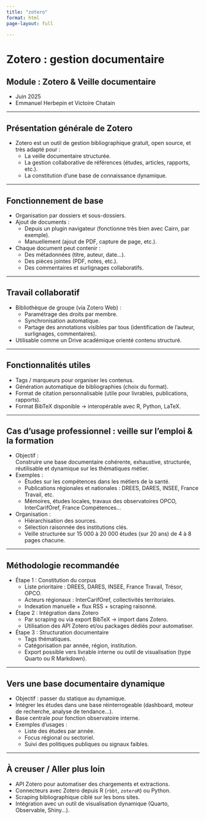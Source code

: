```yaml
---
title: "zotero"
format: html
page-layout: full

---
```


# Zotero : gestion documentaire

## Module : Zotero & Veille documentaire
- Juin 2025
- Emmanuel Herbepin et Victoire Chatain

---

## Présentation générale de Zotero
- Zotero est un outil de gestion bibliographique gratuit, open source, et très adapté pour :  
  - La veille documentaire structurée.  
  - La gestion collaborative de références (études, articles, rapports, etc.).  
  - La constitution d’une base de connaissance dynamique.

---

## Fonctionnement de base
- Organisation par dossiers et sous-dossiers.  
- Ajout de documents :  
  - Depuis un plugin navigateur (fonctionne très bien avec Cairn, par exemple).  
  - Manuellement (ajout de PDF, capture de page, etc.).  
- Chaque document peut contenir :  
  - Des métadonnées (titre, auteur, date…).  
  - Des pièces jointes (PDF, notes, etc.).  
  - Des commentaires et surlignages collaboratifs.

---

## Travail collaboratif
- Bibliothèque de groupe (via Zotero Web) :  
  - Paramétrage des droits par membre.  
  - Synchronisation automatique.  
  - Partage des annotations visibles par tous (identification de l’auteur, surlignages, commentaires).  
- Utilisable comme un Drive académique orienté contenu structuré.

---

## Fonctionnalités utiles
- Tags / marqueurs pour organiser les contenus.  
- Génération automatique de bibliographies (choix du format).  
- Format de citation personnalisable (utile pour livrables, publications, rapports).  
- Format BibTeX disponible → interopérable avec R, Python, LaTeX.

---

## Cas d’usage professionnel : veille sur l'emploi & la formation
- Objectif :  
  Construire une base documentaire cohérente, exhaustive, structurée, réutilisable et dynamique sur les thématiques métier.  
- Exemples :  
  - Études sur les compétences dans les métiers de la santé.  
  - Publications régionales et nationales : DREES, DARES, INSEE, France Travail, etc.  
  - Mémoires, études locales, travaux des observatoires OPCO, InterCarifOref, France Compétences…  
- Organisation :  
  - Hiérarchisation des sources.  
  - Sélection raisonnée des institutions clés.  
  - Veille structurée sur 15 000 à 20 000 études (sur 20 ans) de 4 à 8 pages chacune.

---

## Méthodologie recommandée
- Étape 1 : Constitution du corpus  
  - Liste prioritaire : DREES, DARES, INSEE, France Travail, Trésor, OPCO.  
  - Acteurs régionaux : InterCarifOref, collectivités territoriales.  
  - Indexation manuelle + flux RSS + scraping raisonné.  
- Étape 2 : Intégration dans Zotero  
  - Par scraping ou via export BibTeX → import dans Zotero.  
  - Utilisation des API Zotero et/ou packages dédiés pour automatiser.  
- Étape 3 : Structuration documentaire  
  - Tags thématiques.  
  - Catégorisation par année, région, institution.  
  - Export possible vers livrable interne ou outil de visualisation (type Quarto ou R Markdown).

---

## Vers une base documentaire dynamique
- Objectif : passer du statique au dynamique.  
- Intégrer les études dans une base réinterrogeable (dashboard, moteur de recherche, analyse de tendance…).  
- Base centrale pour fonction observatoire interne.  
- Exemples d’usages :  
  - Liste des études par année.  
  - Focus régional ou sectoriel.  
  - Suivi des politiques publiques ou signaux faibles.

---

## À creuser / Aller plus loin
- API Zotero pour automatiser des chargements et extractions.  
- Connecteurs avec Zotero depuis R (`rbbt`, `zoteroR`) ou Python.  
- Scraping bibliographique ciblé sur les bons sites.  
- Intégration avec un outil de visualisation dynamique (Quarto, Observable, Shiny…).

